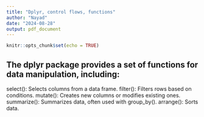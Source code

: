 ```yaml
---
title: "Dplyr, control flows, functions"
author: "Nayad"
date: "2024-08-28"
output: pdf_document
---
```


```r
knitr::opts_chunk$set(echo = TRUE)
```

## The dplyr package provides a set of functions for data manipulation, including:

select(): Selects columns from a data frame.
filter(): Filters rows based on conditions.
mutate(): Creates new columns or modifies existing ones.
summarize(): Summarizes data, often used with group_by().
arrange(): Sorts data.